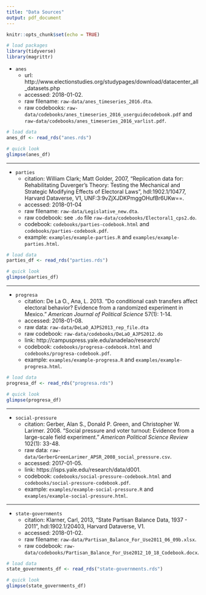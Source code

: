 ```yaml
---
title: "Data Sources"
output: pdf_document
---
```


```r
knitr::opts_chunk$set(echo = TRUE)
```
```r
# load packages
library(tidyverse)
library(magrittr)
```

- `anes`
    - url: http://www.electionstudies.org/studypages/download/datacenter_all_datasets.php
    - accessed: 2018-01-02.
    - raw filename: `raw-data/anes_timeseries_2016.dta`.
    - raw codebooks: `raw-data/codebooks/anes_timeseries_2016_userguidecodebook.pdf` and `raw-data/codebooks/anes_timeseries_2016_varlist.pdf`.

```r
# load data
anes_df <- read_rds("anes.rds")

# quick look
glimpse(anes_df)
```

----

- `parties`
    - citation: William Clark; Matt Golder, 2007, "Replication data for: Rehabilitating Duverger's Theory: Testing the Mechanical and Strategic Modifying Effects of Electoral Laws", hdl:1902.1/10477, Harvard Dataverse, V1, UNF:3:9vZjXJDKPmggOHufBr6UKw==.
    - accessed: 2018-01-04
    - raw filename: `raw-data/Legislative_new.dta`.
    - raw codebook: see `.do` file `raw-data/codebooks/Electoral1_cps2.do`.
    - codebook: `codebooks/parties-codebook.html` and `codebooks/parties-codebook.pdf`.
    - example: `examples/example-parties.R` and `examples/example-parties.html`. 
    
```r
# load data
parties_df <- read_rds("parties.rds")

# quick look
glimpse(parties_df)
```

----

- `progresa`
    - citation: De La O., Ana, L. 2013. "Do conditional cash transfers affect electoral behavior? Evidence from a randomized experiment in Mexico." *American Journal of Political Science* 57(1): 1-14.
    - accessed: 2018-01-08.
    - raw data: `raw-data/DeLaO_AJPS2013_rep_file.dta`
    - raw codebook: `raw-data/codebooks/DeLaO_AJPS2012.do`
    - link: http://campuspress.yale.edu/anadelao/research/
    - codebook: `codebooks/progresa-codebook.html` and `codebooks/progresa-codebook.pdf`.
    - example: `examples/example-progresa.R` and `examples/example-progresa.html`. 
    
```r
# load data
progresa_df <- read_rds("progresa.rds")

# quick look
glimpse(progresa_df)
```    

----

- `social-pressure`
    - citation: Gerber, Alan S., Donald P. Green, and Christopher W. Larimer. 2008. "Social pressure and voter turnout: Evidence from a large-scale field experiment." *American Political Science Review* 102(1): 33-48.
    - raw data: `raw-data/GerberGreenLarimer_APSR_2008_social_pressure.csv`.
    - accessed: 2017-01-05.
    - link: https://isps.yale.edu/research/data/d001.
    - codebook: `codebooks/social-pressure-codebook.html` and `codebooks/social-pressure-codebook.pdf`.
    - example: `examples/example-social-pressure.R` and `examples/example-social-pressure.html`. 
    
----    

- `state-governments`
    - citation: Klarner, Carl, 2013, "State Partisan Balance Data, 1937 - 2011", hdl:1902.1/20403, Harvard Dataverse, V1. 
    - accessed: 2018-01-02. 
    - raw filename: `raw-data/Partisan_Balance_For_Use2011_06_09b.xlsx`.
    - raw codebook: `raw-data/codebooks/Partisan_Balance_For_Use2012_10_18_Codebook.docx`.

```r
# load data
state_governments_df <- read_rds("state-governments.rds")

# quick look
glimpse(state_governments_df)
```
